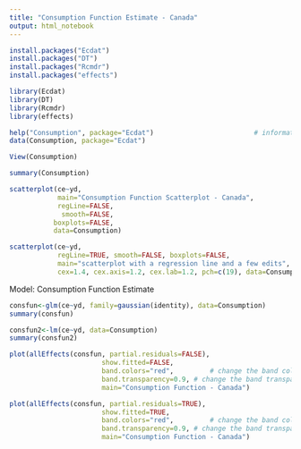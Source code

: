 ---
title: "Consumption Function Estimate - Canada"
output: html_notebook
---



```{r}
install.packages("Ecdat")
install.packages("DT")
install.packages("Rcmdr")
install.packages("effects")

library(Ecdat)
library(DT)
library(Rcmdr)
library(effects)

```



```{r}
help("Consumption", package="Ecdat")                         # information about the data
data(Consumption, package="Ecdat")
```


```{r}
View(Consumption)
```


```{r}
summary(Consumption)
```

```{r}
scatterplot(ce~yd, 
            main="Consumption Function Scatterplot - Canada",
            regLine=FALSE, 
             smooth=FALSE, 
           boxplots=FALSE, 
           data=Consumption)
```


```{r}
scatterplot(ce~yd, 
            regLine=TRUE, smooth=FALSE, boxplots=FALSE, 
            main="scatterplot with a regression line and a few edits", 
            cex=1.4, cex.axis=1.2, cex.lab=1.2, pch=c(19), data=Consumption)
```

Model: Consumption Function Estimate

```{r}
consfun<-glm(ce~yd, family=gaussian(identity), data=Consumption)
summary(consfun)
```



```{r}
consfun2<-lm(ce~yd, data=Consumption)
summary(consfun2)
```



```{r}
plot(allEffects(consfun, partial.residuals=FALSE), 
                       show.fitted=FALSE,
                       band.colors="red",         # change the band colour
                       band.transparency=0.9, # change the band transparency
                       main="Consumption Function - Canada")
```
```{r}
plot(allEffects(consfun, partial.residuals=TRUE), 
                       show.fitted=TRUE,
                       band.colors="red",         # change the band colour
                       band.transparency=0.9, # change the band transparency
                       main="Consumption Function - Canada")
```

